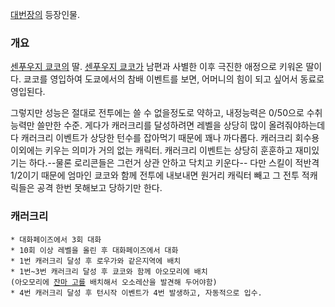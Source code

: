 [[대번장]]의 등장인물.


=== 개요 ===

[[센푸우지 쿄코]]의 딸. [[센푸우지 쿄코]]가 남편과 사별한 이후 극진한 애정으로 키워온 딸이다. 쿄코를 영입하여 도쿄에서의 참배 이벤트를 보면, 어머니의 힘이 되고 싶어서 동료로 영입된다.

그렇지만 성능은 절대로 전투에는 쓸 수 없을정도로 약하고, 내정능력은 0/50으로 수취 능력만 쓸만한 수준. 게다가 캐러크리를 달성하려면 레벨을 상당히 많이 올려줘야하는데다 캐러크리 이벤트가 상당한 턴수를 잡아먹기 때문에 꽤나 까다롭다. 캐러크리 회수용 이외에는 키우는 의미가 거의 없는 캐릭터. 캐러크리 이벤트는 상당히 훈훈하고 재미있기는 하다.--물론 로리콘들은 그런거 상관 안하고 닥치고 키운다-- 다만 스킬이 적반격 1/2이기 때문에 엄마인 쿄코와 함께 전투에 내보내면 원거리 캐릭터 빼고 그 전투 적캐릭들은 공격 한번 못해보고 당하기만 한다.

=== 캐러크리 ===

 * 대화페이즈에서 3회 대화
 * 10회 이상 레벨을 올린 후 대화페이즈에서 대화
 * 1번 캐러크리 달성 후 로우가와 같은지역에 배치
 * 1번~3번 캐러크리 달성 후 쿄코와 함께 아오모리에 배치
 (아오모리에 [[잔마 고]]를 배치해서 오소레산을 발견해 두어야함)
 * 4번 캐러크리 달성 후 턴시작 이벤트가 4번 발생하고, 자동적으로 입수.
